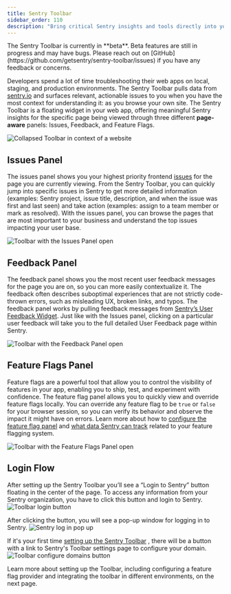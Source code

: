 ```yaml
---
title: Sentry Toolbar
sidebar_order: 110
description: "Bring critical Sentry insights and tools directly into your web app for easier troubleshooting with the Sentry Toolbar."
---
```


<Alert>
  The Sentry Toolbar is currently in **beta**. Beta features are still in progress and may have bugs. Please reach out on
  [GitHub](https://github.com/getsentry/sentry-toolbar/issues) if you have any feedback or concerns.
</Alert>

Developers spend a lot of time troubleshooting their web apps on local, staging, and production environments. The Sentry Toolbar pulls data from [sentry.io](http://sentry.io) and surfaces relevant, actionable issues to you when you have the most context for understanding it: as you browse your own site. The Sentry Toolbar is a floating widget in your web app, offering meaningful Sentry insights for the specific page being viewed through three different **page-aware** panels: Issues, Feedback, and Feature Flags.

![Collapsed Toolbar in context of a website](./img/toolbar-collapsed.png)

## Issues Panel

The issues panel shows you your highest priority frontend [issues](https://docs.sentry.io/product/issues/) for the page you are currently viewing. From the Sentry Toolbar, you can quickly jump into specific issues in Sentry to get more detailed information (examples: Sentry project, issue title, description, and when the issue was first and last seen) and take action (examples: assign to a team member or mark as resolved). With the issues panel, you can browse the pages that are most important to your business and understand the top issues impacting your user base.

![Toolbar with the Issues Panel open](./img/issues-panel.png)

## Feedback Panel

The feedback panel shows you the most recent user feedback messages for the page you are on, so you can more easily contextualize it. The feedback often describes suboptimal experiences that are not strictly code-thrown errors, such as misleading UX, broken links, and typos. The feedback panel works by pulling feedback messages from [Sentry’s User Feedback Widget](https://docs.sentry.io/product/user-feedback/#user-feedback-widget). Just like with the Issues panel, clicking on a particular user feedback will take you to the full detailed User Feedback page within Sentry.

![Toolbar with the Feedback Panel open](./img/feedback-panel.png)

## Feature Flags Panel

Feature flags are a powerful tool that allow you to control the visibility of features in your app, enabling you to ship, test, and experiment with confidence. The feature flag panel allows you to quickly view and override feature flags locally. You can override any feature flag to be `true` or `false` for your browser session, so you can verify its behavior and observe the impact it might have on errors. Learn more about how to [configure the feature flag panel](/product/sentry-toolbar/setup/#implement-feature-flag-adapter) and [what data Sentry can track](/product/explore/feature-flags/) related to your feature flagging system.


![Toolbar with the Feature Flags Panel open](./img/feature-flags-panel.png)

## Login Flow

After setting up the Sentry Toolbar you’ll see a “Login to Sentry” button floating in the center of the page. To access any information from your Sentry organization, you have to click this button and login to Sentry.
![Toolbar login button](./img/login-button.png)

After clicking the button, you will see a pop-up window for logging in to Sentry.
![Sentry log in pop up](./img/login-popup.png)

If it's your first time [setting up the Sentry Toolbar](/product/sentry-toolbar/setup) , there will be a button with a link to Sentry's Toolbar settings page to configure your domain.
![Toolbar configure domains button](./img/configure-domain.png)

Learn more about setting up the Toolbar, including configuring a feature flag provider and integrating the toolbar in different environments, on the next page.
